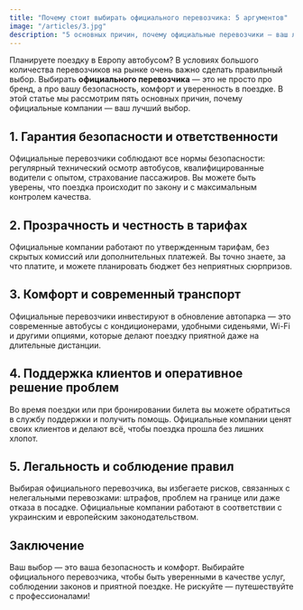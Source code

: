 ```yaml
---
title: "Почему стоит выбирать официального перевозчика: 5 аргументов"
image: "/articles/3.jpg"
description: "5 основных причин, почему официальные перевозчики — ваш лучший выбор для поездки в Европу."
---
```



Планируете поездку в Европу автобусом? В условиях большого количества перевозчиков на рынке очень важно сделать правильный выбор. Выбирать **официального перевозчика** — это не просто про бренд, а про вашу безопасность, комфорт и уверенность в поездке. В этой статье мы рассмотрим пять основных причин, почему официальные компании — ваш лучший выбор.

## 1. Гарантия безопасности и ответственности

Официальные перевозчики соблюдают все нормы безопасности: регулярный технический осмотр автобусов, квалифицированные водители с опытом, страхование пассажиров. Вы можете быть уверены, что поездка происходит по закону и с максимальным контролем качества.

## 2. Прозрачность и честность в тарифах

Официальные компании работают по утвержденным тарифам, без скрытых комиссий или дополнительных платежей. Вы точно знаете, за что платите, и можете планировать бюджет без неприятных сюрпризов.

## 3. Комфорт и современный транспорт

Официальные перевозчики инвестируют в обновление автопарка — это современные автобусы с кондиционерами, удобными сиденьями, Wi-Fi и другими опциями, которые делают поездку приятной даже на длительные дистанции.

## 4. Поддержка клиентов и оперативное решение проблем

Во время поездки или при бронировании билета вы можете обратиться в службу поддержки и получить помощь. Официальные компании ценят своих клиентов и делают всё, чтобы поездка прошла без лишних хлопот.

## 5. Легальность и соблюдение правил

Выбирая официального перевозчика, вы избегаете рисков, связанных с нелегальными перевозками: штрафов, проблем на границе или даже отказа в посадке. Официальные компании работают в соответствии с украинским и европейским законодательством.

## Заключение

Ваш выбор — это ваша безопасность и комфорт. Выбирайте официального перевозчика, чтобы быть уверенными в качестве услуг, соблюдении законов и приятной поездке. Не рискуйте — путешествуйте с профессионалами!
